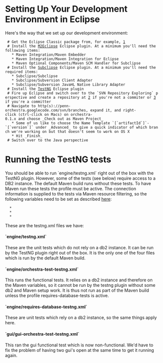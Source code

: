 = Setting Up Your Development Environment in Eclipse=

Here's the way that we set up our development environment:

  # Get the Eclipse Classic package from, for example, [http://www.eclipse.org/downloads/]
  # Install the [http://m2eclipse.sonatype.org/ M2Eclipse] Eclipse plugin. At a minimum you'll need the following items:
    * Maven Integration/Maven Embedder
    * Maven Integration/Maven Integration for Eclipse
    * Maven Optional Components/Maven SCM Handler for Subclipse
  # Install the [http://subclipse.tigris.org/ Subclipse] Eclipse plugin. At a minimum you'll need the required items: 
    * Subclipse/Subclipse
    * Subclipse/Subversion Client Adapter
    * Subclipse/Subversion JavaHL Native Library Adapter
  # Install the [http://testng.org/doc/eclipse.html TestNG] Eclipse plugin
  # Fire up Eclipse and switch over to the `SVN Repository Exploring` perspective and create a repository at [http://penn-orchestra.googlecode.com/svn/] if you're not a commiter or [https://penn-orchestra.googlecode.com/svn/] if you're a committer
  # Navigate to http(s)://penn-orchestra.googlecode.com/svn/branches, expand it, and right-click (ctrl-click on Macs) on orchestra-0.1.x and choose _Check out as Maven Project_
    * Some of us like to choose the Name Template `[`artifactId`]`-`[`version`]` under _Advanced_ to give a quick indicator of which branch we're working on but that doesn't seem to work on OS X
    * Hit _Finish_
  # Switch over to the Java perspective

= Running the TestNG tests =

You should be able to run `engine/testng.xml` right out of the box with the TestNG plugin. However, some of the tests (see below) require access to a DB2 instance. The default Maven build runs without these tests. To have Maven run these tests the profile {{{requires-database-tests}}} must be active. The connection information is supplied to the tests via Maven resource filtering, so the following variables need to be set as described [http://maven.apache.org/plugins/maven-resources-plugin/examples/filter.html here]:
   * {{{testng.db-url}}}
   * {{{testng.db-user}}}
   * {{{testng.db-password}}}

These are the testng.xml files we have:

====`engine/testng.xml`====
These are the unit tests which do not rely on a db2 instance. It can be run by the TestNG plugin right out of the box. It is the only one of the four files which is run by the default Maven build.

====`engine/orchestra-test-testng.xml`====
This runs the functional tests. It relies on a db2 instance and therefore on the Maven variables, so it cannot be run by the testng plugin without some db2 and Maven setup work. It is thus not run as part of the Maven build unless the profile requires-database-tests is active.

====`engine/requires-database-testng.xml`====
These are unit tests which rely on a db2 instance, so the same things apply here.

====`gui/gui-orchestra-test-testng.xml`====
This ran the gui functional test which is now non-functional. We'd have to fix the problem of having two gui's open at the same time to get it running again. 